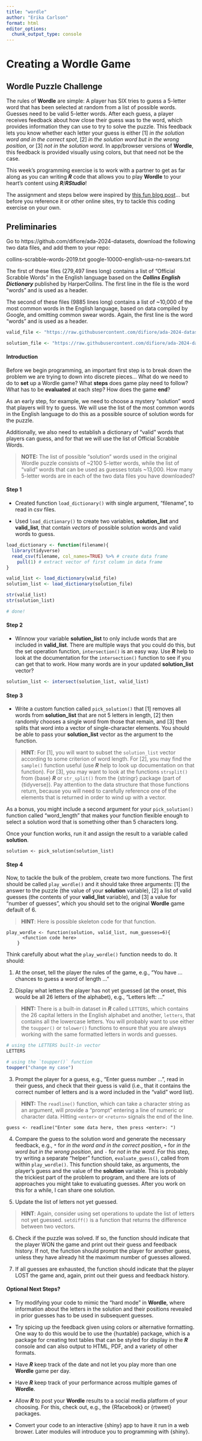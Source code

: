 ```yaml
---
title: "wordle"
author: "Erika Carlson"
format: html
editor_options: 
  chunk_output_type: console
---
```


# Creating a Wordle Game {.unnumbered}

## **Wordle** Puzzle Challenge {.unnumbered}

The rules of **Wordle** are simple: A player has SIX tries to guess a 5-letter word that has been selected at random from a list of possible words. Guesses need to be valid 5-letter words. After each guess, a player receives feedback about how close their guess was to the word, which provides information they can use to try to solve the puzzle. This feedback lets you know whether each letter your guess is either [1] *in the solution word and in the correct spot*, [2] *in the solution word but in the wrong position*, or [3] *not in the solution word*. In app/browser versions of **Wordle**, this feedback is provided visually using colors, but that need not be the case.

This week's programming exercise is to work with a partner to get as far along as you can writing ***R*** code that allows you to play **Wordle** to your heart's content using ***R***/***RStudio***!

The assignment and steps below were inspired by [this fun blog post](https://statisticaloddsandends.wordpress.com/2022/01/18/playing-wordle-in-r/)... but before you reference it or other online sites, try to tackle this coding exercise on your own.

## Preliminaries

Go to https://github.com/difiore/ada-2024-datasets, download the following two data files, and add them to your repo:

collins-scrabble-words-2019.txt
google-10000-english-usa-no-swears.txt

The first of these files (279,497 lines long) contains a list of “Official Scrabble Words” in the English language based on the ***Collins English Dictionary*** published by HarperCollins. The first line in the file is the word “words” and is used as a header.

The second of these files (9885 lines long) contains a list of ~10,000 of the most common words in the English language, based on data compiled by Google, and omitting common swear words. Again, the first line is the word “words” and is used as a header.

```r
valid_file <- "https://raw.githubusercontent.com/difiore/ada-2024-datasets/main/collins-scrabble-words-2019.txt"

solution_file <- "https://raw.githubusercontent.com/difiore/ada-2024-datasets/main/google-10000-english-usa-no-swears.txt"
```


#### Introduction {.unnumbered}

Before we begin programming, an important first step is to break down the problem we are trying to down into discrete pieces... What do we need to do to **set** up a Wordle game? What **steps** does game play need to follow? What has to be **evaluated** at each step? How does the game **end**?

As an early step, for example, we need to choose a mystery "solution" word that players will try to guess. We will use the list of the most common words in the English language to do this as a possible source of solution words for the puzzle.

Additionally, we also need to establish a dictionary of "valid" words that players can guess, and for that we will use the list of Official Scrabble Words.

> **NOTE:** The list of possible "solution" words used in the original Wordle puzzle consists of ~2100 5-letter words, while the list of "valid" words that can be used as guesses totals ~13,000. How many 5-letter words are in each of the two data files you have downloaded?

#### Step 1 {.unnumbered}

- Created function `load_dictionary()` with single argument, "filename", to read in csv files.

- Used `load_dictionary()` to create two variables, **solution_list** and **valid_list**, that contain *vectors* of possible solution words and valid words to guess.

```r
load_dictionary <- function(filename){
  library(tidyverse)
  read_csv(filename, col_names=TRUE) %>% # create data frame
    pull(1) # extract vector of first column in data frame
}

valid_list <- load_dictionary(valid_file)
solution_list <- load_dictionary(solution_file)

str(valid_list)
str(solution_list)

# done!
```


#### Step 2 {.unnumbered}

- Winnow your variable **solution_list** to only include words that are included in **valid_list**. There are multiple ways that you could do this, but the set operation function, `intersection()` is an easy way. Use ***R*** help to look at the documentation for the `intersection()` function to see if you can get that to work. How many words are in your updated **solution_list** vector?

```r
solution_list <- intersect(solution_list, valid_list)
```

#### Step 3 {.unnumbered}

- Write a custom function called `pick_solution()` that [1] removes all words from **solution_list** that are not 5 letters in length, [2] then randomly chooses a single word from those that remain, and [3] then splits that word into a vector of single-character elements. You should be able to pass your **solution_list** vector as the argument to the function.

> **HINT**: For [1], you will want to subset the `solution_list` vector according to some criterion of word length. For [2], you may find the `sample()` function useful (use ***R*** help to look up documentation on that function). For [3], you may want to look at the functions `strsplit()` from {base} ***R*** or `str_split()` from the {stringr} package (part of {tidyverse}). Pay attention to the data structure that those functions return, because you will need to carefully reference one of the elements that is returned in order to wind up with a vector.

As a bonus, you might include a second argument for your `pick_solution()` function called "word_length" that makes your function flexible enough to select a solution word that is something other than 5 characters long.

Once your function works, run it and assign the result to a variable called **solution**.

```
solution <- pick_solution(solution_list)
```

#### Step 4 {.unnumbered}

Now, to tackle the bulk of the problem, create two more functions. The first should be called `play_wordle()` and it should take three arguments: [1] the answer to the puzzle (the value of your **solution** variable), [2] a list of valid guesses (the contents of your **valid_list** variable), and [3] a value for "number of guesses", which you should set to the original **Wordle** game default of 6.

> **HINT**: Here is possible skeleton code for that function.

```
play_wordle <- function(solution, valid_list, num_guesses=6){
      <function code here>
    }
```

Think carefully about what the `play_wordle()` function needs to do. It should:

1. At the onset, tell the player the rules of the game, e.g., "You have ... chances to guess a word of length ..."

2. Display what letters the player has not yet guessed (at the onset, this would be all 26 letters of the alphabet), e.g., "Letters left: ..."

> **HINT:** There is a built-in dataset in ***R*** called `LETTERS`, which contains the 26 capital letters in the English alphabet and another, `letters`, that contains all the lowercase letters. You will probably want to use either the `toupper()` or `tolower()` functions to ensure that you are always working with the same formatted letters in words and guesses.

```r
# using the LETTERS built-in vector
LETTERS

# using the `toupper()` function
toupper("change my case")
```

3. Prompt the player for a guess, e.g., "Enter guess number ...", read in their guess, and check that their guess is valid (i.e., that it contains the correct number of letters and is a word included in the "valid" word list).

> **HINT:** The `readline()` function, which can take a character string as an argument, will provide a "prompt" entering a line of numeric or character data. Hitting `<enter>` or `<return>` signals the end of the line.

```
guess <- readline("Enter some data here, then press <enter>: ")
```

4. Compare the guess to the solution word and generate the necessary feedback, e.g., `*` for *in the word and in the correct position*, `+` for *in the word but in the wrong position*, and `-` for *not in the word*. For this step, try writing a separate "helper" function, `evaluate_guess()`, called from within `play_wordle()`. This function should take, as arguments, the player's guess and the value of the **solution** variable. This is probably the trickiest part of the problem to program, and there are lots of approaches you might take to evaluating guesses. After you work on this for a while, I can share one solution.

5. Update the list of letters not yet guessed.

> **HINT**: Again, consider using set operations to update the list of letters not yet guessed. `setdiff()` is a function that returns the difference between two vectors.

6. Check if the puzzle was solved. If so, the function should indicate that the player WON the game and print out their guess and feedback history. If not, the function should prompt the player for another guess, unless they have already hit the maximum number of guesses allowed.

7. If all guesses are exhausted, the function should indicate that the player LOST the game and, again, print out their guess and feedback history.

#### Optional Next Steps? {.unnumbered}

- Try modifying your code to mimic the "hard mode" in **Wordle**, where information about the letters in the solution and their positions revealed in prior guesses has to be used in subsequent guesses.

- Try spicing up the feedback given using colors or alternative formatting. One way to do this would be to use the {huxtable} package, which is a package for creating text tables that can be styled for display in the ***R*** console and can also output to HTML, PDF, and a variety of other formats.

- Have ***R*** keep track of the date and not let you play more than one **Wordle** game per day.

- Have ***R*** keep track of your performance across multiple games of **Wordle**.

- Allow ***R*** to post your **Wordle** results to a social media platform of your choosing. For this, check out, e.g., the {Rfacebook} or {rtweet} packages.

- Convert your code to an interactive {shiny} app to have it run in a web brower. Later modules will introduce you to programming with {shiny}.


